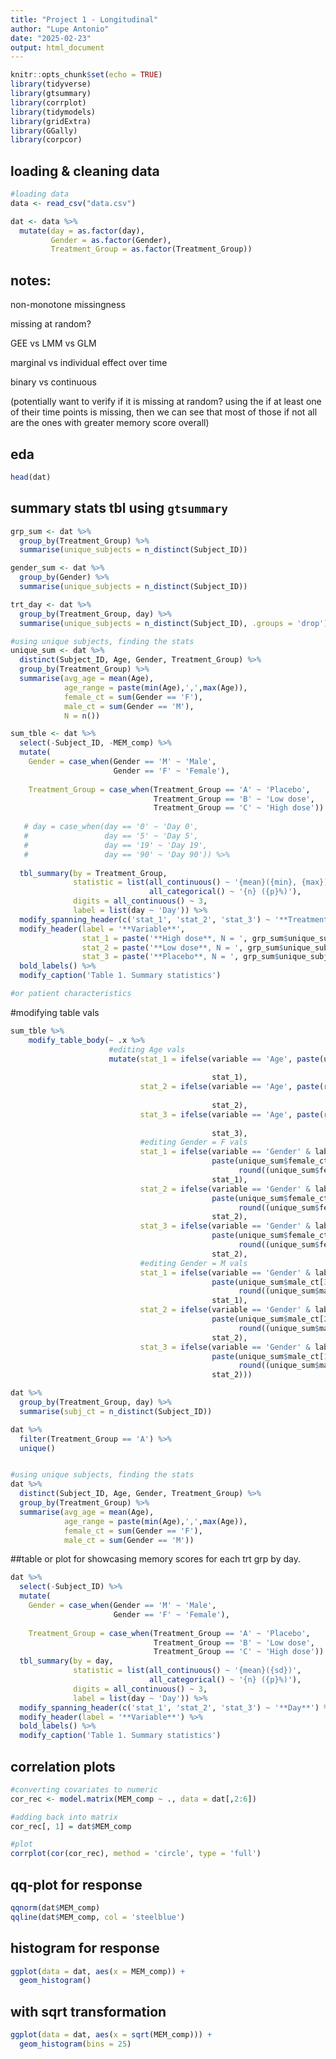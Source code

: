 ```yaml
---
title: "Project 1 - Longitudinal"
author: "Lupe Antonio"
date: "2025-02-23"
output: html_document
---
```


```r
knitr::opts_chunk$set(echo = TRUE)
library(tidyverse)
library(gtsummary)
library(corrplot)
library(tidymodels)
library(gridExtra)
library(GGally)
library(corpcor)
```


## loading & cleaning data
```r
#loading data
data <- read_csv("data.csv")

dat <- data %>%
  mutate(day = as.factor(day),
         Gender = as.factor(Gender),
         Treatment_Group = as.factor(Treatment_Group))
```


## notes:

non-monotone missingness

missing at random?

GEE vs LMM vs GLM

marginal vs individual effect over time

binary vs continuous

(potentially want to verify if it is missing at random? using the if at least one of their time points is missing, then we can see that most of those if not all are the ones with greater memory score overall)


## eda

```r
head(dat)
```


## summary stats tbl using `gtsummary` 
```r
grp_sum <- dat %>%
  group_by(Treatment_Group) %>%
  summarise(unique_subjects = n_distinct(Subject_ID))

gender_sum <- dat %>%
  group_by(Gender) %>%
  summarise(unique_subjects = n_distinct(Subject_ID))

trt_day <- dat %>%
  group_by(Treatment_Group, day) %>%
  summarise(unique_subjects = n_distinct(Subject_ID), .groups = 'drop')

#using unique subjects, finding the stats
unique_sum <- dat %>%
  distinct(Subject_ID, Age, Gender, Treatment_Group) %>%
  group_by(Treatment_Group) %>%
  summarise(avg_age = mean(Age),
            age_range = paste(min(Age),',',max(Age)),
            female_ct = sum(Gender == 'F'),
            male_ct = sum(Gender == 'M'),
            N = n())
```

```r
sum_tble <- dat %>%
  select(-Subject_ID, -MEM_comp) %>%
  mutate(
    Gender = case_when(Gender == 'M' ~ 'Male',
                       Gender == 'F' ~ 'Female'),
    
    Treatment_Group = case_when(Treatment_Group == 'A' ~ 'Placebo',
                                Treatment_Group == 'B' ~ 'Low dose',
                                Treatment_Group == 'C' ~ 'High dose')) %>%
    
   # day = case_when(day == '0' ~ 'Day 0',
   #                 day == '5' ~ 'Day 5',
   #                 day == '19' ~ 'Day 19',
   #                 day == '90' ~ 'Day 90')) %>%
  
  tbl_summary(by = Treatment_Group,
              statistic = list(all_continuous() ~ '{mean}({min}, {max})',
                               all_categorical() ~ '{n} ({p}%)'),
              digits = all_continuous() ~ 3,
              label = list(day ~ 'Day')) %>%
  modify_spanning_header(c('stat_1', 'stat_2', 'stat_3') ~ '**Treatment Group**') %>%
  modify_header(label = '**Variable**',
                stat_1 = paste('**High dose**, N = ', grp_sum$unique_subjects[3]),
                stat_2 = paste('**Low dose**, N = ', grp_sum$unique_subjects[2]),
                stat_3 = paste('**Placebo**, N = ', grp_sum$unique_subjects[1])) %>%
  bold_labels() %>%
  modify_caption('Table 1. Summary statistics')

#or patient characteristics
```


#modifying table vals
```r
sum_tble %>%
    modify_table_body(~ .x %>%
                      #editing Age vals
                      mutate(stat_1 = ifelse(variable == 'Age', paste(unique_sum$avg_age[3],
                                                                      '(', unique_sum$age_range[3], ')'),
                                             stat_1),
                             stat_2 = ifelse(variable == 'Age', paste(round(unique_sum$avg_age[2], 3),
                                                                      '(', unique_sum$age_range[2], ')'),
                                             stat_2),
                             stat_3 = ifelse(variable == 'Age', paste(round(unique_sum$avg_age[1], 3),
                                                                      '(', unique_sum$age_range[1], ')'),
                                             stat_3),
                             #editing Gender = F vals
                             stat_1 = ifelse(variable == 'Gender' & label == 'Female',
                                             paste(unique_sum$female_ct[3], '(',
                                                   round((unique_sum$female_ct/unique_sum$N[3])*100, 2), '%)'),
                                             stat_1),
                             stat_2 = ifelse(variable == 'Gender' & label == 'Female',
                                             paste(unique_sum$female_ct[2], '(',
                                                   round((unique_sum$female_ct/unique_sum$N[2])*100, 2), '%)'),
                                             stat_2),
                             stat_3 = ifelse(variable == 'Gender' & label == 'Female',
                                             paste(unique_sum$female_ct[1], '(',
                                                   round((unique_sum$female_ct/unique_sum$N[1])*100, 2), '%)'),
                                             stat_2),
                             #editing Gender = M vals
                             stat_1 = ifelse(variable == 'Gender' & label == 'Male',
                                             paste(unique_sum$male_ct[3], '(',
                                                   round((unique_sum$male_ct/unique_sum$N[3])*100, 2), '%)'),
                                             stat_1),
                             stat_2 = ifelse(variable == 'Gender' & label == 'Male',
                                             paste(unique_sum$male_ct[2], '(',
                                                   round((unique_sum$male_ct/unique_sum$N[2])*100, 2), '%)'),
                                             stat_2),
                             stat_3 = ifelse(variable == 'Gender' & label == 'Male',
                                             paste(unique_sum$male_ct[1], '(',
                                                   round((unique_sum$male_ct/unique_sum$N[1])*100, 2), '%)'),
                                             stat_2)))
```


```r
dat %>%
  group_by(Treatment_Group, day) %>%
  summarise(subj_ct = n_distinct(Subject_ID))
```




```r
dat %>%
  filter(Treatment_Group == 'A') %>%
  unique()


#using unique subjects, finding the stats
dat %>%
  distinct(Subject_ID, Age, Gender, Treatment_Group) %>%
  group_by(Treatment_Group) %>%
  summarise(avg_age = mean(Age),
            age_range = paste(min(Age),',',max(Age)),
            female_ct = sum(Gender == 'F'),
            male_ct = sum(Gender == 'M'))
```


##table or plot for showcasing memory scores for each trt grp by day. 
```r
dat %>%
  select(-Subject_ID) %>%
  mutate(
    Gender = case_when(Gender == 'M' ~ 'Male',
                       Gender == 'F' ~ 'Female'),
    
    Treatment_Group = case_when(Treatment_Group == 'A' ~ 'Placebo',
                                Treatment_Group == 'B' ~ 'Low dose',
                                Treatment_Group == 'C' ~ 'High dose')) %>%
  tbl_summary(by = day,
              statistic = list(all_continuous() ~ '{mean}({sd})',
                               all_categorical() ~ '{n} ({p}%)'),
              digits = all_continuous() ~ 3,
              label = list(day ~ 'Day')) %>%
  modify_spanning_header(c('stat_1', 'stat_2', 'stat_3') ~ '**Day**') %>%
  modify_header(label = '**Variable**') %>%
  bold_labels() %>%
  modify_caption('Table 1. Summary statistics')
```



## correlation plots
```r
#converting covariates to numeric
cor_rec <- model.matrix(MEM_comp ~ ., data = dat[,2:6])

#adding back into matrix
cor_rec[, 1] = dat$MEM_comp

#plot
corrplot(cor(cor_rec), method = 'circle', type = 'full')
```


## qq-plot for response
```r
qqnorm(dat$MEM_comp)
qqline(dat$MEM_comp, col = 'steelblue')
```


## histogram for response
```r
ggplot(data = dat, aes(x = MEM_comp)) +
  geom_histogram()
```

## with sqrt transformation
```r
ggplot(data = dat, aes(x = sqrt(MEM_comp))) +
  geom_histogram(bins = 25)
```







